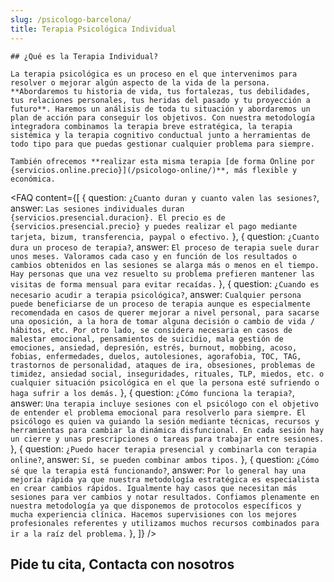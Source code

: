 ```yaml
---
slug: /psicologo-barcelona/
title: Terapia Psicológica Individual
---
```



<div class="flex gap-x-8 flex-wrap lg:flex-nowrap items-center">
  <ServicioCard type="presencial" />
  <div>

    ## ¿Qué es la Terapia Individual?

    La terapia psicológica es un proceso en el que intervenimos para resolver o mejorar algún aspecto de la vida de la persona. **Abordaremos tu historia de vida, tus fortalezas, tus debilidades, tus relaciones personales, tus heridas del pasado y tu proyección a futuro**. Haremos un análisis de toda tu situación y abordaremos un plan de acción para conseguir los objetivos. Con nuestra metodología integradora combinamos la terapia breve estratégica, la terapia sistémica y la terapia cognitivo conductual junto a herramientas de todo tipo para que puedas gestionar cualquier problema para siempre.

    También ofrecemos **realizar esta misma terapia [de forma Online por {servicios.online.precio}](/psicologo-online/)**, más flexible y económica.

  </div>
</div>

<ComoEsLaTerapia tipo="presencial" />
<Problemas tipo="presencial" />
<Valores />
<Reviews />

<FAQ content={[
  {
    question: `¿Cuanto duran y cuanto valen las sesiones?`,
    answer: `Las sesiones individuales duran {servicios.presencial.duracion}. El precio es de {servicios.presencial.precio} y puedes realizar el pago mediante tarjeta, bizum, transferencia, paypal o efectivo.`
  },
  {
    question: `¿Cuanto dura un proceso de terapia?`,
    answer: `El proceso de terapia suele durar unos meses. Valoramos cada caso y en función de los resultados o cambios obtenidos en las sesiones se alarga más o menos en el tiempo. Hay personas que una vez resuelto su problema prefieren mantener las visitas de forma mensual para evitar recaídas.`
  },
  {
    question: `¿Cuando es necesario acudir a terapia psicológica?`,
    answer: `Cualquier persona puede beneficiarse de un proceso de terapia aunque es especialmente recomendada en casos de querer mejorar a nivel personal, para sacarse una oposición, a la hora de tomar alguna decisión o cambio de vida / hábitos, etc. Por otro lado, se considera necesaria en casos de malestar emocional, pensamientos de suicidio, mala gestión de emociones, ansiedad, depresión, estrés, burnout, mobbing, acoso, fobias, enfermedades, duelos, autolesiones, agorafobia, TOC, TAG, trastornos de personalidad, ataques de ira, obsesiones, problemas de timidez, ansiedad social, inseguridades, rituales, TLP, miedos, etc. o cualquier situación psicológica en el que la persona esté sufriendo o haga sufrir a los demás.`
  },
  {
    question: `¿Cómo funciona la terapia?`,
    answer: `Una terapia incluye sesiones con el psicólogo con el objetivo de entender el problema emocional para resolverlo para siempre. El psicólogo es quien va guiando la sesión mediante técnicas, recursos y herramientas para cambiar la dinámica disfuncional. En cada sesión hay un cierre y unas prescripciones o tareas para trabajar entre sesiones.`
  },
  {
    question: `¿Puedo hacer terapia presencial y combinarla con terapia online?`,
    answer: `Sí, se pueden combinar ambos tipos.`
  },
  {
    question: `¿Cómo sé que la terapia está funcionando?`,
    answer: `Por lo general hay una mejoría rápida ya que nuestra metodología estratégica es especialista en crear cambios rápidos. Igualmente hay casos que necesitan más sesiones para ver cambios y notar resultados. Confiamos plenamente en nuestra metodología ya que disponemos de protocolos específicos y mucha experiencia clínica. Hacemos supervisiones con los mejores profesionales referentes y utilizamos muchos recursos combinados para ir a la raíz del problema.`
  },
]} />

<h2>Pide tu cita, Contacta con nosotros</h2>
<ContactForm />

